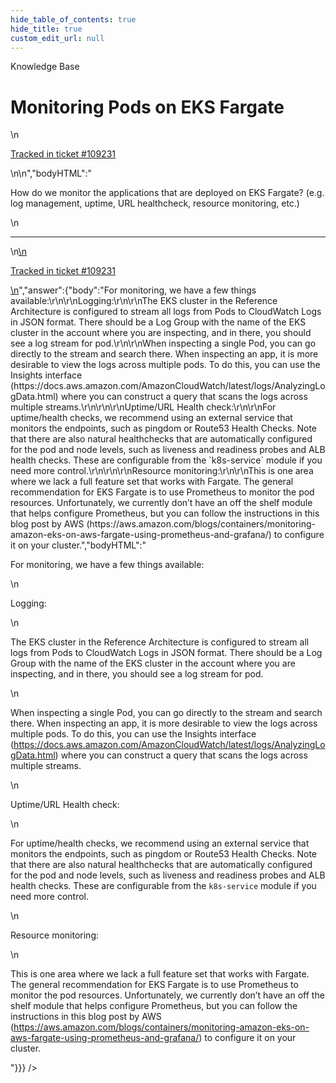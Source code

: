 ```yaml
---
hide_table_of_contents: true
hide_title: true
custom_edit_url: null
---
```



<CenterLayout>
<span className="searchCategory">Knowledge Base</span>
<h1>Monitoring Pods on EKS Fargate</h1>
<GitHub discussion={{"id":"D_kwDOF8slf84AQtAI","number":556,"author":{"login":"yorinasub17"},"title":"Monitoring Pods on EKS Fargate","body":"\nHow do we monitor the applications that are deployed on EKS Fargate? (e.g. log management, uptime, URL healthcheck, resource monitoring, etc.)\n\n---\n\n<ins datetime=\"2022-09-09T15:21:07Z\">\n  <p><a href=\"https://support.gruntwork.io/hc/requests/109231\">Tracked in ticket #109231</a></p>\n</ins>\n","bodyHTML":"<p dir=\"auto\">How do we monitor the applications that are deployed on EKS Fargate? (e.g. log management, uptime, URL healthcheck, resource monitoring, etc.)</p>\n<hr>\n<ins datetime=\"2022-09-09T15:21:07Z\">\n  <p dir=\"auto\"><a href=\"https://support.gruntwork.io/hc/requests/109231\" rel=\"nofollow\">Tracked in ticket #109231</a></p>\n</ins>","answer":{"body":"For monitoring, we have a few things available:\r\n\r\nLogging:\r\n\r\nThe EKS cluster in the Reference Architecture is configured to stream all logs from Pods to CloudWatch Logs in JSON format. There should be a Log Group with the name of the EKS cluster in the account where you are inspecting, and in there, you should see a log stream for pod.\r\n\r\nWhen inspecting a single Pod, you can go directly to the stream and search there. When inspecting an app, it is more desirable to view the logs across multiple pods. To do this, you can use the Insights interface (https://docs.aws.amazon.com/AmazonCloudWatch/latest/logs/AnalyzingLogData.html) where you can construct a query that scans the logs across multiple streams.\r\n\r\n\r\nUptime/URL Health check:\r\n\r\nFor uptime/health checks, we recommend using an external service that monitors the endpoints, such as pingdom or Route53 Health Checks. Note that there are also natural healthchecks that are automatically configured for the pod and node levels, such as liveness and readiness probes and ALB health checks. These are configurable from the `k8s-service` module if you need more control.\r\n\r\n\r\nResource monitoring:\r\n\r\nThis is one area where we lack a full feature set that works with Fargate. The general recommendation for EKS Fargate is to use Prometheus to monitor the pod resources. Unfortunately, we currently don’t have an off the shelf module that helps configure Prometheus, but you can follow the instructions in this blog post by AWS (https://aws.amazon.com/blogs/containers/monitoring-amazon-eks-on-aws-fargate-using-prometheus-and-grafana/) to configure it on your cluster.","bodyHTML":"<p dir=\"auto\">For monitoring, we have a few things available:</p>\n<p dir=\"auto\">Logging:</p>\n<p dir=\"auto\">The EKS cluster in the Reference Architecture is configured to stream all logs from Pods to CloudWatch Logs in JSON format. There should be a Log Group with the name of the EKS cluster in the account where you are inspecting, and in there, you should see a log stream for pod.</p>\n<p dir=\"auto\">When inspecting a single Pod, you can go directly to the stream and search there. When inspecting an app, it is more desirable to view the logs across multiple pods. To do this, you can use the Insights interface (<a href=\"https://docs.aws.amazon.com/AmazonCloudWatch/latest/logs/AnalyzingLogData.html\" rel=\"nofollow\">https://docs.aws.amazon.com/AmazonCloudWatch/latest/logs/AnalyzingLogData.html</a>) where you can construct a query that scans the logs across multiple streams.</p>\n<p dir=\"auto\">Uptime/URL Health check:</p>\n<p dir=\"auto\">For uptime/health checks, we recommend using an external service that monitors the endpoints, such as pingdom or Route53 Health Checks. Note that there are also natural healthchecks that are automatically configured for the pod and node levels, such as liveness and readiness probes and ALB health checks. These are configurable from the <code class=\"notranslate\">k8s-service</code> module if you need more control.</p>\n<p dir=\"auto\">Resource monitoring:</p>\n<p dir=\"auto\">This is one area where we lack a full feature set that works with Fargate. The general recommendation for EKS Fargate is to use Prometheus to monitor the pod resources. Unfortunately, we currently don’t have an off the shelf module that helps configure Prometheus, but you can follow the instructions in this blog post by AWS (<a href=\"https://aws.amazon.com/blogs/containers/monitoring-amazon-eks-on-aws-fargate-using-prometheus-and-grafana/\" rel=\"nofollow\">https://aws.amazon.com/blogs/containers/monitoring-amazon-eks-on-aws-fargate-using-prometheus-and-grafana/</a>) to configure it on your cluster.</p>"}}} />

</CenterLayout>
  

<!-- ##DOCS-SOURCER-START
{
  "sourcePlugin": "github-discussions",
  "hash": "90b6bf1960a3af269987cbde48e847d6"
}
##DOCS-SOURCER-END -->
